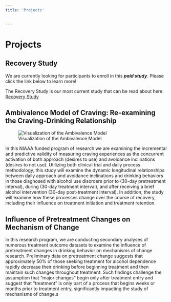 ```yaml
---
title: 'Projects'


---
```

# Projects

## Recovery Study
::: {.callout-note}
We are currently looking for participants to enroll in this ***paid study***. Please click the link below to learn more!
:::
The Recovery Study is our most current study that can be read about here: [Recovery Study](https://artlabusf.github.io/RecoveryStudy)

## Ambivalence Model of Craving: Re-examining the Craving-Drinking Relationship 

![Visualization of the Ambivalence Model](The-Ambivalence-Model-of-Alcohol-Craving-Dashed-arrows-represent-paths-that-promote_W640.jpg)

In this NIAAA funded program of research we are examining the incremental and predictive validity of measuring craving experiences as the concurrent activation of both approach (desires to use) and avoidance inclinations (desires to not use).  Utilizing both clinical trial and daily process methodology, this study will examine the dynamic longitudinal relationships between daily approach and avoidance inclinations and drinking behaviors in those diagnosed with alcohol use disorders prior to (30-day pretreatment interval), during (30-day treatment interval), and after receiving a brief alcohol intervention (30-day post-treatment interval). In addition, the study will examine how these processes change over the course of recovery, including their influence on treatment initiation and treatment retention. 

## Influence of Pretreatment Changes on Mechanism of Change

In this research program, we are conducting secondary analyses of numerous treatment outcome datasets to examine the influence of pretreatment changes in drinking behavior on mechanisms of change research. Preliminary data on pretreatment change suggests that approximately 50% of those seeking treatment for alcohol dependence rapidly decrease their drinking before beginning treatment and then maintain such changes throughout treatment. Such findings challenge the assumption that “major changes” begin only after treatment entry and suggest that “treatment” is only part of a process that begins weeks or months prior to treatment entry, significantly impacting the study of mechanisms of change.s


